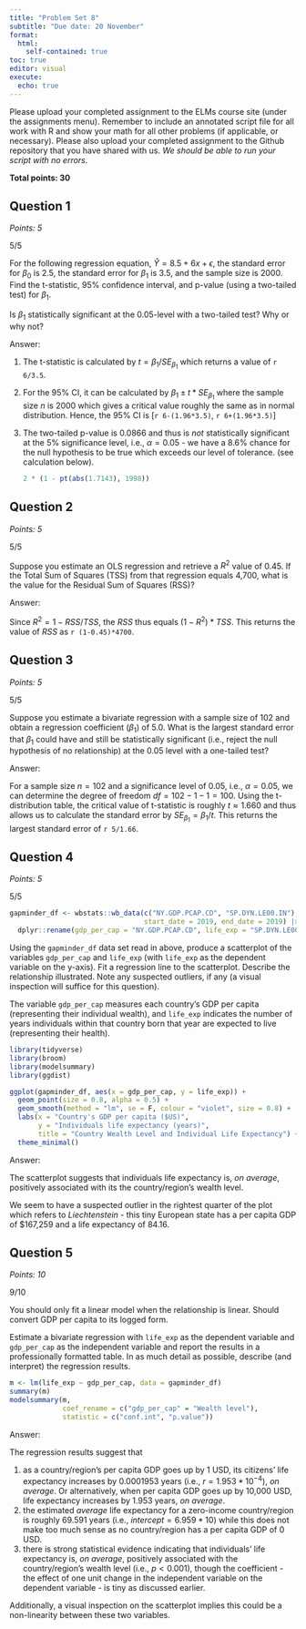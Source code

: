 ```yaml
---
title: "Problem Set 8"
subtitle: "Due date: 20 November"
format: 
  html:
    self-contained: true
toc: true
editor: visual
execute: 
  echo: true
---
```


Please upload your completed assignment to the ELMs course site (under the assignments menu). Remember to include an annotated script file for all work with R and show your math for all other problems (if applicable, or necessary). Please also upload your completed assignment to the Github repository that you have shared with us. *We should be able to run your script with no errors.*

**Total points: 30**

## Question 1

*Points: 5*

::: callout-note
5/5
:::

For the following regression equation, $\hat{Y} = 8.5 + 6x + \epsilon$, the standard error for $\beta_0$ is 2.5, the standard error for $\beta_1$ is 3.5, and the sample size is 2000. Find the t-statistic, 95% confidence interval, and p-value (using a two-tailed test) for $\beta_1$.

Is $\beta_1$ statistically significant at the 0.05-level with a two-tailed test? Why or why not?

Answer:

1.  The t-statistic is calculated by $t=\beta_1/SE_{\beta_1}$ which returns a value of `r 6/3.5`.

2.  For the 95% CI, it can be calculated by $\beta_1 \pm t*SE_{\beta_1}$ where the sample size $n$ is 2000 which gives a critical value roughly the same as in normal distribution. Hence, the 95% CI is \[`r 6-(1.96*3.5)`, `r 6+(1.96*3.5)`\]

3.  The two-tailed p-value is 0.0866 and thus is *not* statistically significant at the 5% significance level, i.e., $\alpha=0.05$ - we have a 8.6% chance for the null hypothesis to be true which exceeds our level of tolerance. (see calculation below).

    ```r
    2 * (1 - pt(abs(1.7143), 1998))
    ```

## Question 2

*Points: 5*

::: callout-note
5/5
:::

Suppose you estimate an OLS regression and retrieve a $R^2$ value of 0.45. If the Total Sum of Squares (TSS) from that regression equals 4,700, what is the value for the Residual Sum of Squares (RSS)?

Answer:

Since $R^2=1-RSS/TSS$, the $RSS$ thus equals $(1-R^2)*TSS$. This returns the value of $RSS$ as `r (1-0.45)*4700`.

## Question 3

*Points: 5*

::: callout-note
5/5
:::

Suppose you estimate a bivariate regression with a sample size of 102 and obtain a regression coefficient ($\beta_1$) of 5.0. What is the largest standard error that $\beta_1$ could have and still be statistically significant (i.e., reject the null hypothesis of no relationship) at the 0.05 level with a one-tailed test?

Answer:

For a sample size $n=102$ and a significance level of 0.05, i.e., $\alpha=0.05$, we can determine the degree of freedom $df=102-1-1=100$. Using the t-distribution table, the critical value of t-statistic is roughly $t\approx1.660$ and thus allows us to calculate the standard error by $SE_{\beta_1}=\beta_1/t$. This returns the largest standard error of `r 5/1.66`.

## Question 4

*Points: 5*

::: callout-note
5/5
:::

```r
gapminder_df <- wbstats::wb_data(c("NY.GDP.PCAP.CD", "SP.DYN.LE00.IN"),
                                 start_date = 2019, end_date = 2019) |> 
  dplyr::rename(gdp_per_cap = "NY.GDP.PCAP.CD", life_exp = "SP.DYN.LE00.IN")
```

Using the `gapminder_df` data set read in above, produce a scatterplot of the variables `gdp_per_cap` and `life_exp` (with `life_exp` as the dependent variable on the y-axis). Fit a regression line to the scatterplot. Describe the relationship illustrated. Note any suspected outliers, if any (a visual inspection will suffice for this question).

::: callout-note
The variable `gdp_per_cap` measures each country's GDP per capita (representing their individual wealth), and `life_exp` indicates the number of years individuals within that country born that year are expected to live (representing their health).
:::

```r
library(tidyverse)
library(broom)
library(modelsummary)
library(ggdist)

ggplot(gapminder_df, aes(x = gdp_per_cap, y = life_exp)) + 
  geom_point(size = 0.8, alpha = 0.5) + 
  geom_smooth(method = "lm", se = F, colour = "violet", size = 0.8) + 
  labs(x = "Country's GDP per capita ($US)",
       y = "Individuals life expectancy (years)",
       title = "Country Wealth Level and Individual Life Expectancy") +
  theme_minimal()
```

Answer:

The scatterplot suggests that individuals life expectancy is, *on average*, positively associated with its the country/region's wealth level.

We seem to have a suspected outlier in the rightest quarter of the plot which refers to *Liechtenstein* - this tiny European state has a per capita GDP of \$167,259 and a life expectancy of 84.16.

## Question 5

*Points: 10*

::: callout-note
9/10
:::

::: callout-note
You should only fit a linear model when the relationship is linear. Should convert GDP per capita to its logged form.
:::

Estimate a bivariate regression with `life_exp` as the dependent variable and `gdp_per_cap` as the independent variable and report the results in a professionally formatted table. In as much detail as possible, describe (and interpret) the regression results.

```r
m <- lm(life_exp ~ gdp_per_cap, data = gapminder_df)
summary(m)
modelsummary(m,
             coef_rename = c("gdp_per_cap" = "Wealth level"),
             statistic = c("conf.int", "p.value"))
```

Answer:

The regression results suggest that

1.  as a country/region's per capita GDP goes up by 1 USD, its citizens' life expectancy increases by 0.0001953 years (i.e., $r=1.953*10^{-4}$), *on average*. Or alternatively, when per capita GDP goes up by 10,000 USD, life expectancy increases by 1.953 years, *on average*.
2.  the estimated *average* life expectancy for a zero-income country/region is roughly 69.591 years (i.e., $intercept=6.959*10$) while this does not make too much sense as no country/region has a per capita GDP of 0 USD.
3.  there is strong statistical evidence indicating that individuals' life expectancy is, *on average*, positively associated with the country/region's wealth level (i.e., $p<0.001$), though the coefficient - the effect of one unit change in the independent variable on the dependent variable - is tiny as discussed earlier.

Additionally, a visual inspection on the scatterplot implies this could be a non-linearity between these two variables.
